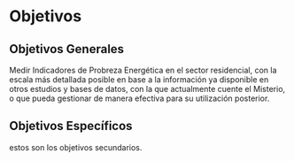 # Objetivos {#objetivos}


## Objetivos Generales

Medir Indicadores de Probreza Energética en el sector residencial, con la escala más detallada posible en base a la información ya disponible en otros estudios y bases de datos, con la que actualmente cuente el Misterio, o que pueda gestionar de manera efectiva para su utilización posterior.


## Objetivos Específicos


estos son los objetivos secundarios.
